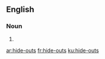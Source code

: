 ==English==

===Noun===
{{head|en|plural|head=[[hide]]-[[outs]]}}

# {{plural of|hide-out|lang=en|nocat=1}}

[[ar:hide-outs]]
[[fr:hide-outs]]
[[ku:hide-outs]]